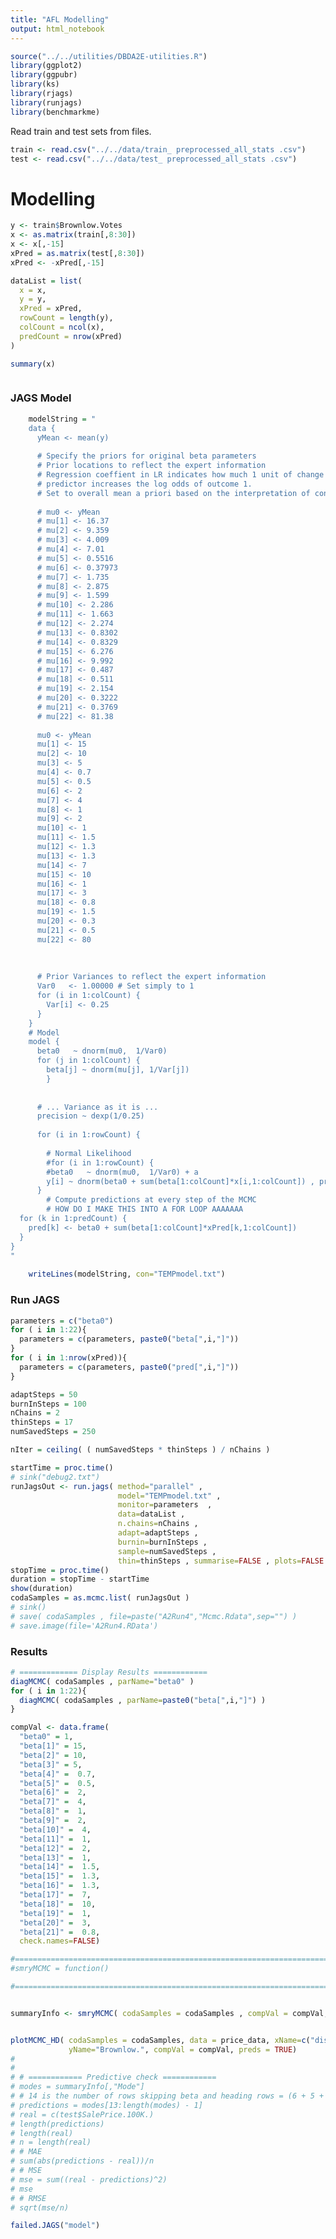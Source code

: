 ```yaml
---
title: "AFL Modelling"
output: html_notebook
---
```

```r
source("../../utilities/DBDA2E-utilities.R")
library(ggplot2)
library(ggpubr)
library(ks)
library(rjags)
library(runjags)
library(benchmarkme)
```

Read train and test sets from files.
```r
train <- read.csv("../../data/train_ preprocessed_all_stats .csv")
test <- read.csv("../../data/test_ preprocessed_all_stats .csv")
```

# Modelling

```r
y <- train$Brownlow.Votes
x <- as.matrix(train[,8:30])
x <- x[,-15]
xPred = as.matrix(test[,8:30])
xPred <- -xPred[,-15]

dataList = list(
  x = x,
  y = y,
  xPred = xPred,
  rowCount = length(y),
  colCount = ncol(x), 
  predCount = nrow(xPred)
)

summary(x)



```



### JAGS Model
```r
	modelString = "
	data {
	  yMean <- mean(y)
	 
	  # Specify the priors for original beta parameters
	  # Prior locations to reflect the expert information
	  # Regression coeffient in LR indicates how much 1 unit of change of the 
	  # predictor increases the log odds of outcome 1.
	  # Set to overall mean a priori based on the interpretation of constant term in regression
	  
	  # mu0 <- yMean 
	  # mu[1] <- 16.37
	  # mu[2] <- 9.359
	  # mu[3] <- 4.009
	  # mu[4] <- 7.01
	  # mu[5] <- 0.5516
	  # mu[6] <- 0.37973
	  # mu[7] <- 1.735
	  # mu[8] <- 2.875
	  # mu[9] <- 1.599
	  # mu[10] <- 2.286
	  # mu[11] <- 1.663
	  # mu[12] <- 2.274
	  # mu[13] <- 0.8302
	  # mu[14] <- 0.8329
	  # mu[15] <- 6.276
	  # mu[16] <- 9.992
	  # mu[17] <- 0.487
	  # mu[18] <- 0.511
	  # mu[19] <- 2.154
	  # mu[20] <- 0.3222
	  # mu[21] <- 0.3769
	  # mu[22] <- 81.38
	  
	  mu0 <- yMean
	  mu[1] <- 15
	  mu[2] <- 10
	  mu[3] <- 5
	  mu[4] <- 0.7
	  mu[5] <- 0.5
	  mu[6] <- 2
	  mu[7] <- 4
	  mu[8] <- 1
	  mu[9] <- 2
	  mu[10] <- 1
	  mu[11] <- 1.5
	  mu[12] <- 1.3
	  mu[13] <- 1.3
	  mu[14] <- 7
	  mu[15] <- 10
	  mu[16] <- 1
	  mu[17] <- 3
	  mu[18] <- 0.8
	  mu[19] <- 1.5
	  mu[20] <- 0.3
	  mu[21] <- 0.5
	  mu[22] <- 80
	  
	  
	  
	  # Prior Variances to reflect the expert information
	  Var0   <- 1.00000 # Set simply to 1
	  for (i in 1:colCount) {
	    Var[i] <- 0.25
	  }
	}
	# Model
	model {
	  beta0   ~ dnorm(mu0,  1/Var0)
	  for (j in 1:colCount) {
	    beta[j] ~ dnorm(mu[j], 1/Var[j])
	    }
	  
	  
	  # ... Variance as it is ...
	  precision ~ dexp(1/0.25) 
	  
	  for (i in 1:rowCount) {
	  
	    # Normal Likelihood
	    #for (i in 1:rowCount) {
	    #beta0   ~ dnorm(mu0,  1/Var0) + a 
	    y[i] ~ dnorm(beta0 + sum(beta[1:colCount]*x[i,1:colCount]) , precision)
	  }
	    # Compute predictions at every step of the MCMC
	    # HOW DO I MAKE THIS INTO A FOR LOOP AAAAAAA
  for (k in 1:predCount) {
    pred[k] <- beta0 + sum(beta[1:colCount]*xPred[k,1:colCount])
  }
}
"
	
	writeLines(modelString, con="TEMPmodel.txt")
```
### Run JAGS
```r

parameters = c("beta0")
for ( i in 1:22){
  parameters = c(parameters, paste0("beta[",i,"]"))
}
for ( i in 1:nrow(xPred)){
  parameters = c(parameters, paste0("pred[",i,"]"))
}

adaptSteps = 50
burnInSteps = 100
nChains = 2
thinSteps = 17
numSavedSteps = 250

nIter = ceiling( ( numSavedSteps * thinSteps ) / nChains )

startTime = proc.time()
# sink("debug2.txt")
runJagsOut <- run.jags( method="parallel" ,
                        model="TEMPmodel.txt" ,
                        monitor=parameters  ,
                        data=dataList ,
                        n.chains=nChains ,
                        adapt=adaptSteps ,
                        burnin=burnInSteps ,
                        sample=numSavedSteps ,
                        thin=thinSteps , summarise=FALSE , plots=FALSE )
stopTime = proc.time()
duration = stopTime - startTime
show(duration)
codaSamples = as.mcmc.list( runJagsOut )
# sink()
# save( codaSamples , file=paste("A2Run4","Mcmc.Rdata",sep="") )
# save.image(file='A2Run4.RData')
```

### Results
```r
# ============= Display Results ============
diagMCMC( codaSamples , parName="beta0" )
for ( i in 1:22){
  diagMCMC( codaSamples , parName=paste0("beta[",i,"]") )
}

compVal <- data.frame(
  "beta0" = 1, 
  "beta[1]" = 15,
  "beta[2]" = 10, 
  "beta[3]" = 5, 
  "beta[4]" =  0.7, 
  "beta[5]" =  0.5,
  "beta[6]" =  2,
  "beta[7]" =  4,
  "beta[8]" =  1,
  "beta[9]" =  2,
  "beta[10]" =  4,
  "beta[11]" =  1,
  "beta[12]" =  2,
  "beta[13]" =  1,
  "beta[14]" =  1.5,
  "beta[15]" =  1.3,
  "beta[16]" =  1.3,
  "beta[17]" =  7,
  "beta[18]" =  10,
  "beta[19]" =  1,
  "beta[20]" =  3,
  "beta[21]" =  0.8,
  check.names=FALSE)

#===============================================================================
#smryMCMC = function()

#===============================================================================


summaryInfo <- smryMCMC( codaSamples = codaSamples , compVal = compVal, saveName="SummaryInfo" )


plotMCMC_HD( codaSamples = codaSamples, data = price_data, xName=c("disposals","kicks","handballs","goals", "behind","hitouts", "tackles", "rebound", "inside50s","clearances","clangers","frees","frees_against","contested_possessions","uncontested_possesions","contested_marks","marks","marks_inside50") ,
             yName="Brownlow.", compVal = compVal, preds = TRUE)
# 
# 
# # ============ Predictive check ============
# modes = summaryInfo[,"Mode"]
# # 14 is the number of rows skipping beta and heading rows = (6 + 5 + 2)
# predictions = modes[13:length(modes) - 1]
# real = c(test$SalePrice.100K.)
# length(predictions)
# length(real)
# n = length(real)
# # MAE
# sum(abs(predictions - real))/n
# # MSE
# mse = sum((real - predictions)^2)
# mse
# # RMSE
# sqrt(mse/n)

failed.JAGS("model")
```

